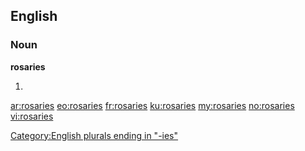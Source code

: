 ==English==

===Noun===
'''rosaries'''

# {{plural of|rosary}}

[[Category:English plurals ending in "-ies"]]

[[ar:rosaries]]
[[eo:rosaries]]
[[fr:rosaries]]
[[ku:rosaries]]
[[my:rosaries]]
[[no:rosaries]]
[[vi:rosaries]]